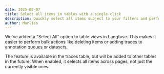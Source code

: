 ```yaml
---
date: 2025-02-07
title: Select all items in tables with a single click
description: Quickly select all items subject to your filters and perform actions on them. 
author: Marlies
---
```



<ChangelogHeader />

We've added a "Select All" option to table views in Langfuse. This makes it easier to perform bulk actions like deleting items or adding traces to annotation queues or datasets.

The feature is available in the traces table, but will be added to other tables in the future. When enabled, it selects all items across pages, not just the currently visible ones.
